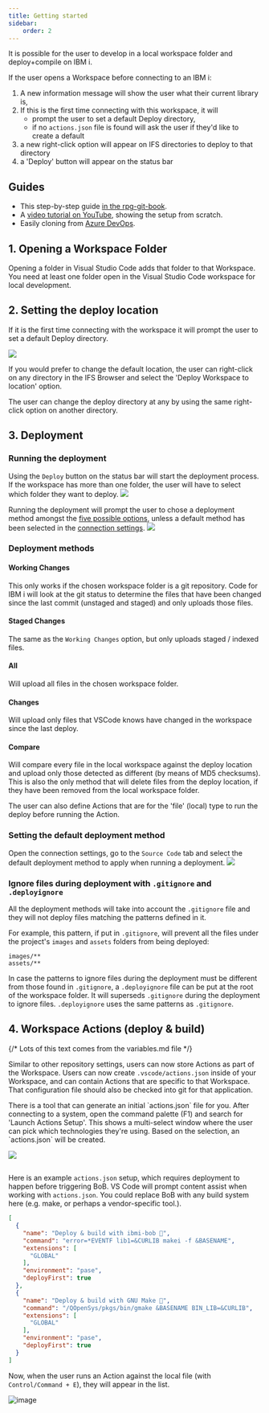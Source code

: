 ```yaml
---
title: Getting started
sidebar:
    order: 2
---
```



It is possible for the user to develop in a local workspace folder and deploy+compile on IBM i.

If the user opens a Workspace before connecting to an IBM i:

1. A new information message will show the user what their current library is,
2. If this is the first time connecting with this workspace, it will
   * prompt the user to set a default Deploy directory,
   * if no `actions.json` file is found will ask the user if they'd like to create a default
3. a new right-click option will appear on IFS directories to deploy to that directory
4. a 'Deploy' button will appear on the status bar

## Guides

* This step-by-step guide [in the rpg-git-book](https://worksofliam.github.io/rpg-git-book/7-tooling-vscode.html)<Icon name="github" class="icon-inline" />.
* A [video tutorial on YouTube](https://www.youtube.com/watch?v=XuiGyWptgDA&t=425s)<Icon name="youtube" color="red" class="icon-inline" />, showing the setup from scratch.
* Easily cloning from [Azure DevOps](../azure).

## 1. Opening a Workspace Folder

Opening a folder in Visual Studio Code adds that folder to that Workspace. You need at least one folder open in the Visual Studio Code workspace for local development.

## 2. Setting the deploy location

If it is the first time connecting with the workspace it will prompt the user to set a default Deploy directory.

![](../../../../assets/local_1.png)

If you would prefer to change the default location, the user can right-click on any directory in the IFS Browser and select the 'Deploy Workspace to location' option.

The user can change the deploy directory at any by using the same right-click option on another directory.

## 3. Deployment

### Running the deployment
Using the `Deploy` button on the status bar will start the deployment process. If the workspace has more than one folder, the user will have to select which folder they want to deploy.
![](../../../../assets/deploy_01.png)

Running the deployment will prompt the user to chose a deployment method amongst the [five possible options](#deployment-methods), unless a default method has been selected in the [connection settings](#setting-the-default-deployment-method).
![](../../../../assets/deploy_02.png)

### Deployment methods

#### Working Changes
This only works if the chosen workspace folder is a git repository. Code for IBM i will look at the git status to determine the files that have been changed since the last commit (unstaged and staged) and only uploads those files.

#### Staged Changes
The same as the `Working Changes` option, but only uploads staged / indexed files.

#### All
Will upload all files in the chosen workspace folder.

#### Changes
Will upload only files that VSCode knows have changed in the workspace since the last deploy.

#### Compare
Will compare every file in the local workspace against the deploy location and upload only those detected as different (by means of MD5 checksums). This is also the only method that will delete files from the deploy location, if they have been removed from the local workspace folder.

The user can also define Actions that are for the 'file' (local) type to run the deploy before running the Action.

### Setting the default deployment method
Open the connection settings, go to the `Source Code` tab and select the default deployment method to apply when running a deployment.
![](../../../../assets/deploy_03.png)

### Ignore files during deployment with `.gitignore` and `.deployignore`
All the deployment methods will take into account the `.gitignore` file and they will not deploy files matching the patterns defined in it.

For example, this pattern, if put in `.gitignore`, will prevent all the files under the project's `images` and `assets` folders from being deployed:
```
images/**
assets/**
```

In case the patterns to ignore files during the deployment must be different from those found in `.gitignore`, a `.deployignore` file can be put at the root of the workspace folder. It will superseds `.gitignore` during the deployment to ignore files. `.deployignore` uses the same patterns as `.gitignore`.


## 4. Workspace Actions (deploy & build)

{/* Lots of this text comes from the variables.md file */}

Similar to other repository settings, users can now store Actions as part of the Workspace. Users can now create `.vscode/actions.json` inside of your Workspace, and can contain Actions that are specific to that Workspace. That configuration file should also be checked into git for that application.

<CardGrid>
<Card>
There is a tool that can generate an initial `actions.json` file for you. After connecting to a system, open the command palette (F1) and search for 'Launch Actions Setup'. This shows a multi-select window where the user can pick which technologies they're using. Based on the selection, an `actions.json` will be created.

</Card><Card>
![](../../../../assets/actions_tool.png)

</Card></CardGrid>
---

Here is an example `actions.json` setup, which requires deployment to happen before triggering BoB. VS Code will prompt content assist when working with `actions.json`. You could replace BoB with any build system here (e.g. make, or perhaps a vendor-specific tool.).

```json
[
  {
    "name": "Deploy & build with ibmi-bob 🔨",
    "command": "error=*EVENTF lib1=&CURLIB makei -f &BASENAME",
    "extensions": [
      "GLOBAL"
    ],
    "environment": "pase",
    "deployFirst": true
  },
  {
    "name": "Deploy & build with GNU Make 🔨",
    "command": "/QOpenSys/pkgs/bin/gmake &BASENAME BIN_LIB=&CURLIB",
    "extensions": [
      "GLOBAL"
    ],
    "environment": "pase",
    "deployFirst": true
  }
]
```

Now, when the user runs an Action against the local file (with `Control/Command + E`), they will appear in the list.

![image](https://user-images.githubusercontent.com/3708366/146957104-4a26b4ba-c675-4a40-bb51-f77ea964ecf5.png)
